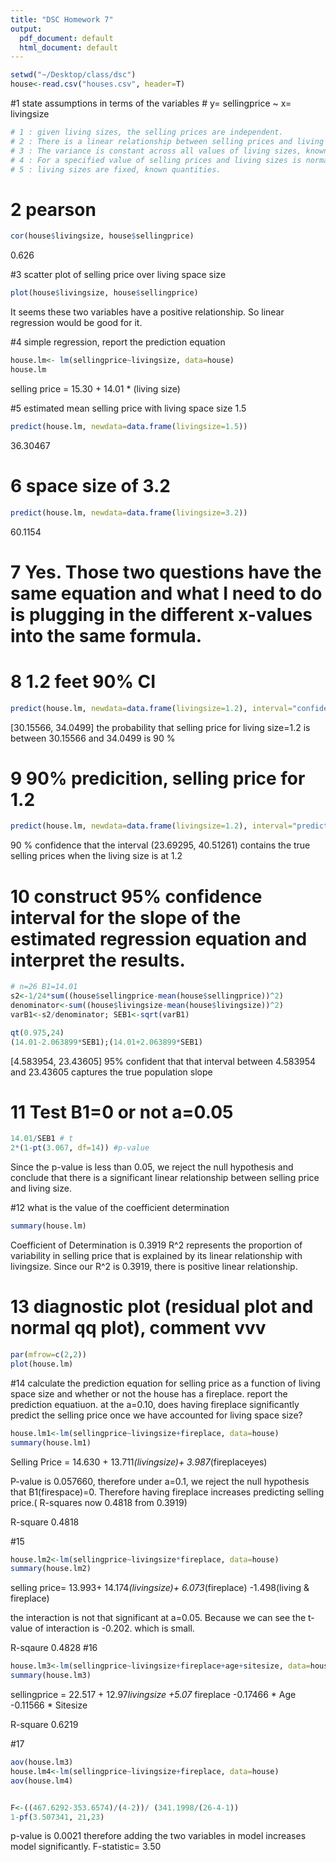 ```yaml
---
title: "DSC Homework 7"
output:
  pdf_document: default
  html_document: default
---
```


```r
setwd("~/Desktop/class/dsc")
house<-read.csv("houses.csv", header=T)
```

#1 state assumptions in terms of the variables
# y= sellingprice ~ x= livingsize
```r
# 1 : given living sizes, the selling prices are independent.
# 2 : There is a linear relationship between selling prices and living sizes( Expected value of error terms = 0)
# 3 : The variance is constant across all values of living sizes, known as homoscedasticity.
# 4 : For a specified value of selling prices and living sizes is normally distributed.
# 5 : living sizes are fixed, known quantities.
```

# 2 pearson 
```r
cor(house$livingsize, house$sellingprice)
```
0.626

#3 scatter plot of selling price over living space size
```r
plot(house$livingsize, house$sellingprice)
```
It seems these two variables have a positive relationship. So linear regression would be good for it.

#4 simple regression, report the prediction equation
```r
house.lm<- lm(sellingprice~livingsize, data=house)
house.lm
```

selling price = 15.30 + 14.01 * (living size)

#5 estimated mean selling price with living space size 1.5
```r
predict(house.lm, newdata=data.frame(livingsize=1.5))

```
36.30467

# 6 space size of 3.2
```r
predict(house.lm, newdata=data.frame(livingsize=3.2))
```
60.1154

# 7 Yes. Those two questions have the same equation and what I need to do is plugging in the different x-values into the same formula.

# 8 1.2 feet 90% CI
```r
predict(house.lm, newdata=data.frame(livingsize=1.2), interval="confidence", level=0.9)
```
[30.15566, 34.0499]
the probability that selling price for living size=1.2 is between 30.15566 and 34.0499 is 90 %

# 9 90% predicition, selling price for 1.2
```r
predict(house.lm, newdata=data.frame(livingsize=1.2), interval="predict", level=0.9)
```
90 % confidence that the interval (23.69295, 40.51261) contains the true selling prices when the living size is at 1.2

# 10 construct 95% confidence interval for the slope of the estimated regression equation and interpret the results.
```r
# n=26 B1=14.01
s2<-1/24*sum((house$sellingprice-mean(house$sellingprice))^2)
denominator<-sum((house$livingsize-mean(house$livingsize))^2)
varB1<-s2/denominator; SEB1<-sqrt(varB1)

qt(0.975,24)
(14.01-2.063899*SEB1);(14.01+2.063899*SEB1)
```
[4.583954, 23.43605]
95% confident that that interval between 4.583954 and 23.43605 captures the true population slope

# 11 Test B1=0 or not a=0.05
```r
14.01/SEB1 # t
2*(1-pt(3.067, df=14)) #p-value
```
Since the p-value is less than 0.05, we reject the null hypothesis and conclude that there is a significant linear relationship between selling price and living size.

#12 what is the value of the coefficient determination
```r
summary(house.lm)
```
Coefficient of Determination is 0.3919
R^2 represents the proportion of variability in selling price that is explained by its linear relationship with livingsize. Since our R^2 is 0.3919, there is positive linear relationship.

#  13 diagnostic plot (residual plot and normal qq plot), comment vvv
```r
par(mfrow=c(2,2))
plot(house.lm)
```


#14 calculate the prediction equation for selling price as a function of living space size and whether or not the house has a fireplace. report the prediction equatiuon. at the a=0.10, does having fireplace significantly predict the selling price once we have accounted for living space size?
```r
house.lm1<-lm(sellingprice~livingsize+fireplace, data=house)
summary(house.lm1)
```
Selling Price = 14.630 + 13.711*(livingsize)+ 3.987*(fireplaceyes)
 
P-value is 0.057660, therefore under a=0.1, we reject the null hypothesis that B1(firespace)=0. Therefore having fireplace increases predicting selling price.( R-squares now 0.4818 from 0.3919)

R-square 0.4818


#15
```r
house.lm2<-lm(sellingprice~livingsize*fireplace, data=house)
summary(house.lm2)
```
selling price= 13.993+ 14.174*(livingsize)+ 6.073*(fireplace) -1.498(living & fireplace)

the interaction is not that significant at a=0.05.
Because we can see the t-value of interaction is -0.202. which is small.

R-sqaure 0.4828
#16

```r
house.lm3<-lm(sellingprice~livingsize+fireplace+age+sitesize, data=house)
summary(house.lm3)
```
sellingprice = 22.517 + 12.97*livingsize +5.07* fireplace -0.17466 * Age -0.11566 * Sitesize

R-square 0.6219

#17
```R
aov(house.lm3)
house.lm4<-lm(sellingprice~livingsize+fireplace, data=house)
aov(house.lm4)


F<-((467.6292-353.6574)/(4-2))/ (341.1998/(26-4-1))
1-pf(3.507341, 21,23)
```
p-value is 0.0021 therefore adding the two variables in model increases model significantly. 
F-statistic= 3.50












